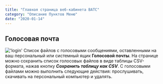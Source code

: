 ```yaml
---
title: "Главная страница веб-кабинета ВАТС"
category: "Описание Пунктов Меню"
date: "2020-01-14"
---
```


## Голосовая почта
!['login'](../img/User_management_5.png)
Список файлов с голосовыми сообщениями, оставленными на ваш персональный или системный ящик **Голосовой почты**. На странице можно сохранить список голосовых файлов в виде таблицы CSV-формата, нажав кнопку ***Сохранить таблицу как CSV***. С голосовыми файлами можно выполнить следующие действия: прослушивать, скачивать на персональный компьютер и удалять.

